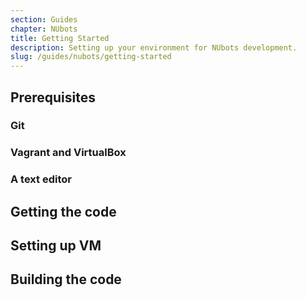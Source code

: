 ```yaml
---
section: Guides
chapter: NUbots
title: Getting Started
description: Setting up your environment for NUbots development.
slug: /guides/nubots/getting-started
---
```


## Prerequisites

### Git

### Vagrant and VirtualBox

### A text editor

## Getting the code

## Setting up VM

## Building the code
